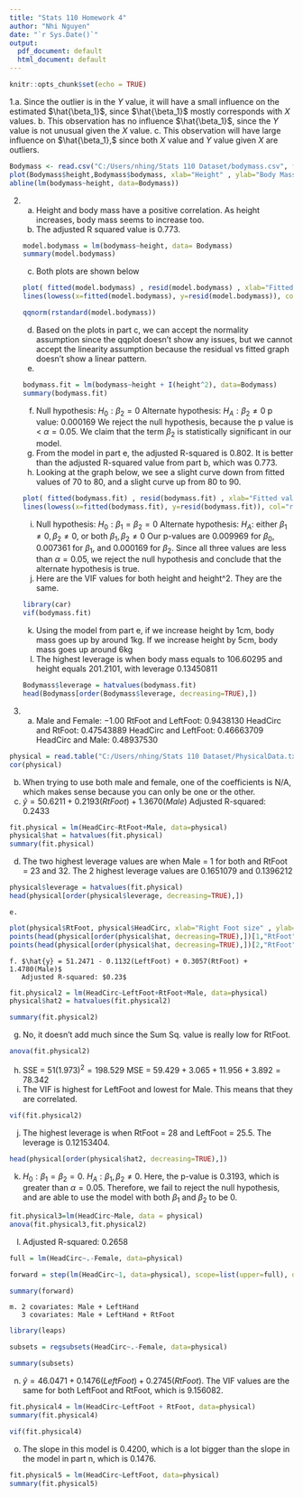 ---
title: "Stats 110 Homework 4"
author: "Nhi Nguyen"
date: "`r Sys.Date()`"
output:
  pdf_document: default
  html_document: default
---

```{r setup, include=FALSE}
knitr::opts_chunk$set(echo = TRUE)
```
1.a. Since the outlier is in the $Y$ value, it will have a small influence on the estimated $\hat{\beta_1}$, since $\hat{\beta_1}$ mostly corresponds with $X$ values.
  b. This observation has no influence $\hat{\beta_1}$, since the $Y$ value is not unusual given the $X$ value. 
  c. This observation will have large influence on $\hat{\beta_1},$ since both $X$ value and $Y$ value given $X$ are outliers. 
  
```{r}
Bodymass <- read.csv("C:/Users/nhing/Stats 110 Dataset/bodymass.csv", fill=TRUE, header=TRUE)
plot(Bodymass$height,Bodymass$bodymass, xlab="Height" , ylab="Body Mass")
abline(lm(bodymass~height, data=Bodymass))
```
2. a. Height and body mass have a positive correlation. As height increases, body mass seems to increase too.
   b. The adjusted R squared value is $0.773$.
```{r}
model.bodymass = lm(bodymass~height, data= Bodymass)
summary(model.bodymass)
```
   c. Both plots are shown below
```{r}
plot( fitted(model.bodymass) , resid(model.bodymass) , xlab="Fitted values" , ylab="Residuals" , main="Residuals vs Fitted") 
lines(lowess(x=fitted(model.bodymass), y=resid(model.bodymass)), col="red")
```
```{r}
qqnorm(rstandard(model.bodymass))
```

   d. Based on the plots in part c, we can accept the normality assumption since the qqplot doesn't show any issues, but we cannot accept the linearity assumption because the residual vs fitted graph doesn't show a linear pattern.
   e. 
```{r}
bodymass.fit = lm(bodymass~height + I(height^2), data=Bodymass)
summary(bodymass.fit)
```
   f. Null hypothesis: $H_0: \beta_2 = 0$
      Alternate hypothesis: $H_A: \beta_2 \neq 0$
      p value: $0.000169$
      We reject the null hypothesis, because the p value is < $\alpha = 0.05.$ We claim that the term $\beta_2$ is statistically significant in our model.
   g. From the model in part e, the adjusted R-squared is $0.802$. It is better than the adjusted R-squared value from part b, which was $0.773$.
   h. Looking at the graph below, we see a slight curve down from fitted values of $70$ to $80$, and a slight curve up from $80$ to $90$.
```{r}
plot( fitted(bodymass.fit) , resid(bodymass.fit) , xlab="Fitted values" , ylab="Residuals" , main="Residuals vs Fitted") 
lines(lowess(x=fitted(bodymass.fit), y=resid(bodymass.fit)), col="red")
```
   i. Null hypothesis: $H_0: \beta_1 = \beta_2 = 0$
      Alternate hypothesis: $H_A:$ either $\beta_1 \neq 0, \beta_2 \neq 0$, or both $\beta_1,\beta_2 \neq 0$
      Our p-values are $0.009969$ for $\beta_0$, $0.007361$ for $\beta_1$, and $0.000169$ for $\beta_2.$ Since all three values are less than $\alpha = 0.05$, we reject the null hypothesis and conclude that the alternate hypothesis is true.
   j. Here are the VIF values for both height and height^2. They are the same.
```{r}
library(car)
vif(bodymass.fit)
```
   k. Using the model from part e, if we increase height by 1cm, body mass goes up by around 1kg. If we increase height by 5cm, body mass goes up around 6kg
   l. The highest leverage is when body mass equals to $106.60295$ and height equals $201.2101$, with leverage $0.13450811$
```{r}
Bodymass$leverage = hatvalues(bodymass.fit)
head(Bodymass[order(Bodymass$leverage, decreasing=TRUE),])
```
   
3. a. Male and Female: $-1.00$
      RtFoot and LeftFoot: $0.9438130$
      HeadCirc and RtFoot: $0.47543889$
      HeadCirc and LeftFoot: $0.46663709$
      HeadCirc and Male: $0.48937530$
```{r}
physical = read.table("C:/Users/nhing/Stats 110 Dataset/PhysicalData.txt",fill=TRUE,header=TRUE)
cor(physical)
```

b. When trying to use both male and female, one of the coefficients is N/A, which makes sense because you can only be one or the other.
c. $\hat{y} = 50.6211 + 0.2193(RtFoot) + 1.3670(Male)$
   Adjusted R-squared: $0.2433$
```{r}
fit.physical = lm(HeadCirc~RtFoot+Male, data=physical)
physical$hat = hatvalues(fit.physical)
summary(fit.physical)
```
d. The two highest leverage values are when Male = 1 for both and RtFoot = 23 and 32. The 2 highest leverage values are $0.1651079$ and $0.1396212$
```{r}
physical$leverage = hatvalues(fit.physical)
head(physical[order(physical$leverage, decreasing=TRUE),])
```
    e. 
```{r}
plot(physical$RtFoot, physical$HeadCirc, xlab="Right Foot size" , ylab="Head Circumference")
points(head(physical[order(physical$hat, decreasing=TRUE),])[1,"RtFoot"], head(physical[order(physical$hat, decreasing=TRUE),])[1,"HeadCirc"], col="red", cex=1.5 , pch=19)
points(head(physical[order(physical$hat, decreasing=TRUE),])[2,"RtFoot"], head(physical[order(physical$hat, decreasing=TRUE),])[2,"HeadCirc"], col="red", cex=1.5 , pch=19)

```
    f. $\hat{y} = 51.2471 - 0.1132(LeftFoot) + 0.3057(RtFoot) + 1.4780(Male)$
       Adjusted R-squared: $0.23$
```{r}
fit.physical2 = lm(HeadCirc~LeftFoot+RtFoot+Male, data=physical)
physical$hat2 = hatvalues(fit.physical2)

summary(fit.physical2)
```
g. No, it doesn't add much since the Sum Sq. value is really low for RtFoot.
```{r}
anova(fit.physical2)
```
h. SSE = $51(1.973)^2 = 198.529$
   MSE = $59.429 + 3.065 + 11.956 + 3.892 = 78.342$
i. The VIF is highest for LeftFoot and lowest for Male. This means that they are correlated.
```{r}
vif(fit.physical2)
```
j. The highest leverage is when RtFoot = $28$ and LeftFoot = $25.5$. The leverage is $0.12153404.$
```{r}
head(physical[order(physical$hat2, decreasing=TRUE),])
```
k. $H_0: \beta_1 = \beta_2 = 0.$
   $H_A: \beta_1,\beta_2 \neq 0.$ 
   Here, the p-value is $0.3193$, which is greater than $\alpha = 0.05.$ Therefore, we fail to reject the null hypothesis, and are able to use the model with both $\beta_1$ and $\beta_2$ to be $0$. 
```{r}
fit.physical3=lm(HeadCirc~Male, data = physical)
anova(fit.physical3,fit.physical2)
```
l. Adjusted R-squared: $0.2658$
```{r}
full = lm(HeadCirc~.-Female, data=physical)

forward = step(lm(HeadCirc~1, data=physical), scope=list(upper=full), direction="forward")

summary(forward)
```
    m. 2 covariates: Male + LeftHand
       3 covariates: Male + LeftHand + RtFoot
```{r}

library(leaps)

subsets = regsubsets(HeadCirc~.-Female, data=physical)

summary(subsets)
```
n. $\hat{y} = 46.0471 + 0.1476(LeftFoot) + 0.2745(RtFoot)$. The VIF values are the same for both LeftFoot and RtFoot, which is $9.156082.$
```{r}
fit.physical4 = lm(HeadCirc~LeftFoot + RtFoot, data=physical)
summary(fit.physical4)
```
```{r}
vif(fit.physical4)
```
o. The slope in this model is $0.4200$, which is a lot bigger than the slope in the model in part n, which is $0.1476$.

```{r}
fit.physical5 = lm(HeadCirc~LeftFoot, data=physical)
summary(fit.physical5)
```

    
    